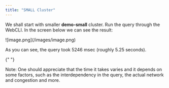 ```yaml
---
title: "SMALL Cluster"
---
```


We shall start with smaller **demo-small** cluster. Run the query through the WebCLI. In the screen below we can see the result:

<Frame caption="Query duration for demo-small.">
  ![image.png](/images/image.png)
</Frame>

As you can see, the query took 5246 msec (roughly 5.25 seconds).

<Note>
  {" "}

  Note: One should appreciate that the time it takes varies and it depends on some factors, such as the interdependency in the query, the actual network and congestion and more.
</Note>